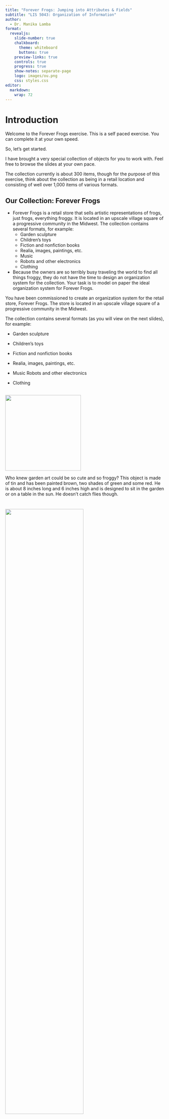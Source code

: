 ```yaml
---
title: "Forever Frogs: Jumping into Attributes & Fields"
subtitle: "LIS 5043: Organization of Information"
author: 
  - Dr. Manika Lamba
format:
  revealjs: 
    slide-number: true
    chalkboard: 
      theme: whiteboard
      buttons: true
    preview-links: true
    controls: true
    progress: true
    show-notes: separate-page
    logo: images/ou.png
    css: styles.css
editor: 
  markdown: 
    wrap: 72
---
```


# Introduction

::: notes
Welcome to the Forever Frogs exercise. This is a self paced exercise.
You can complete it at your own speed.

So, let’s get started.

I have brought a very special collection of objects for you to work
with. Feel free to browse the slides at your own pace.

The collection currently is about 300 items, though for the purpose of
this exercise, think about the collection as being in a retail location
and consisting of well over 1,000 items of various formats.
:::

## Our Collection: Forever Frogs {.smaller}

-   Forever Frogs is a retail store that sells artistic representations
    of frogs, just frogs, everything froggy. It is located in an upscale
    village square of a progressive community in the Midwest. The
    collection contains several formats, for example:
    -   Garden sculpture
    -   Children’s toys
    -   Fiction and nonfiction books
    -   Realia, images, paintings, etc.
    -   Music
    -   Robots and other electronics
    -   Clothing
-   Because the owners are so terribly busy traveling the world to find
    all things froggy, they do not have the time to design an
    organization system for the collection. Your task is to model on
    paper the ideal organization system for Forever Frogs.

::: notes
You have been commissioned to create an organization system for the
retail store, Forever Frogs. The store is located in an upscale village
square of a progressive community in the Midwest.

The collection contains several formats (as you will view on the next
slides), for example:

-   Garden sculpture

-   Children’s toys

-   Fiction and nonfiction books

-   Realia, images, paintings, etc.

-   Music Robots and other electronics

-   Clothing
:::

## 

![](images/clipboard-2685995623.png){width="239"}

::: notes
Who knew garden art could be so cute and so froggy? This object is made
of tin and has been painted brown, two shades of green and some red. He
is about 8 inches long and 6 inches high and is designed to sit in the
garden or on a table in the sun. He doesn’t catch flies though.
:::

# 

![](images/clipboard-822985633.png){fig-align="center" width="70%"}

::: notes
This object is in three pieces. It is a salt and pepper shaker set. It
is ceramic and painted green, yellow, orange, brown and some grays. It
is about 3 inches high and 4 inches wide. It is also about 50 years old.
:::

## 

![](images/clipboard-2530177890.png){fig-align="center" width="294"}

::: notes
This is Bob. He is a bobble-head toy frog that children will love to
play with. He depicts a red-eyed tree frog. See later slides for more on
Bob.

He is also the owners’ favorite.
:::

## 

![](images/clipboard-3932866239.png){width="90%"}

::: notes
Some frogs are not only beautiful but also have a specific function to
fulfill. This little one is a jewelry box. It is cloisonné, painted
reds, pinks, greens, yellow and white. It is about 2.5 inches high and 3
inches long. The top comes off completely to reveal a golden interior
for storage.
:::

## ![](images/clipboard-4275463228.png)

::: notes
This object is also a jewelry box, though it is smaller and really only
will fit a ring or a small set of earrings. The lid lifts back flat to
reveal a gold interior. It is also cloisonné and painted green, gold,
read, and has jewels for eyes. Detail includes a small gold butterfly.
It is about 2 inches high and 2 inches long.
:::

## ![](images/clipboard-1330986391.png)

::: notes
This object is very unique. It is a ring holder, so it has one specific
purpose. It is brass, painted blue, green, red and some gold. The top
frog and lilly pad lift off to slide the ring on. It is about 5 inches
tall and the base is 1.25 inches across.
:::

## ![](images/clipboard-3562892180.png)

::: notes
What a great picture frame for your own works of art! This object is
about 5 inches high and about 1.5 inches wide. The back can be removed
to insert pictures. It is painted green and silver and has jewel eyes.
:::

## ![](images/clipboard-669335089.png)

::: notes
Doesn’t everyone love robots? Well here is a robot frog. He hops, sings,
dances, and catches flies. What more could you want? (His tongue
actually extends to catch a fly off of a branch) He is 10 inches high,
14 inches long and made of green and silver plastic. His tongue is pink
plastic. He needs four C batteries to work and has a remote to control
the functions.
:::

## ![](images/clipboard-4024237819.png){width="85%"}

::: notes
This is Ben. He is a plush puppet. He is soft, furry, and green, yellow,
and orange. He has wonderful expressive red and black eyes. He has a
sound box that allows him to croak if squeezed just right. He is about
12 inches long and 8 inches wide. He is very cuddly.
:::

## ![](images/clipboard-551990712.png)

::: notes
Here is an nonfiction book about frogs and their development. The
pictures are in color and the book is 8.5 x 11 inches. More about this
book later.
:::

## ![](images/clipboard-1370068036.png)

::: notes
Can you believe an autobiography? This book contains the diary of a frog
during its life and seasons. The pictures are all in color, it is
hardbound, and 15 inches wide, 10 inches long.
:::

## ![](images/clipboard-1088341698.png)

::: notes
This work is a wonderful old book about myths, legends, and lore about
frogs. The pictures are very detailed and in black and white, sepia, and
color. It is hardbound, 10 inches high x 8 inches wide. The stories are
unique and it is a must to any froggy collection.

The last slides have shown you a representative sample of this diverse
collection. As mentioned earlier you should view it as containing over
1,000 objects.

Now let’s talk about how to begin modeling the system for this
collection.
:::

## Entity First Level

![](images/clipboard-459783283.png){fig-align="center"}

-   Each object in the collection will be represented at one or many
    entity levels
-   In this case `one level` is appropriate. The whole object level.
    This means that I will have `one` record in my system for
    `each object`.

::: notes
First let’s consider the entity level. You might recall from the Module
2 lecture that the entity level is the “chunk” or portion of the object
we are representing within one record in our system. Libraries tend to
work at the whole object level and represent one book or dvd with one
record in the system.

This is what we call the whole object entity level. Some collections
have more than one level represented. For example, a collection of music
cd’s might be represented at the whole object level (album) or it could
also be represented at both the album and the song level. It you choose
to have more than one level, your system (field structure) needs to be
able to accommodate both levels.

So, the first step in the modeling of the objects is to determine the
entity level. For our collection we will work at the whole object level.
:::

## Next Let’s Talk About Attributes

![](images/clipboard-459783283.png){fig-align="center"}

> Bob is a bobble-head toy or artifact that can sit on a shelf. He is 4
> inches tall, 6 inches long, and is green, gold, blue and red. He
> represents a red-eyed tree frog. He has soft, felt on his body. He has
> a moving head that bobs when you touch it. He was made by Zoologics
> Inc.

::: notes
Now we can talk about attributes.

Attributes are the general characteristics of objects. When I say
“general”, I mean that we are looking for characteristics that are
represented by the objects in the collection but at the least specific
level.

Bob is described more above. From the description and your observation,
you can begin to pick out the attributes that describe Bob, but that
also describe the other objects in the collection.
:::

## Attributes for Bob?

![](images/clipboard-459783283.png){fig-align="center"}

> `Bob` is a `bobble-head toy` or artifact that can sit on a shelf. He
> is `4 inches tall`, `6 inches long`, and is `green, gold, and red`. He
> represents a `red-eyed tree frog`. He has `soft, felt` on his body. He
> has a `moving head` that bobs when you touch it. He was
> `made by Zoologics Inc`.

::: notes
I have highlighted the attributes I can identify from the description of
Bob. These describe the Name, Physical Description, Creator and Subject.
:::

## Attributes for Bob?

-   `Bob` -- his **Name**
-   `bobble-head toy` -- is his **Format**
-   `4 inches tall, 6 inches long` -- is his **Size**
-   `green, gold, and red` -- is his **Color**
-   `red-eyed tree frog` -- is the **Subject? Species? Style?**
-   `soft, felt` -- is his **Texture**
-   `moving head made by Zoologics Inc.` -- is his **Creator
    (manufacturer)**

::: notes
Here is another way to look at attributes. Most, if not all objects,
will have a Name. For books we think of this as Title. For 3-D objects
we think of this as Name so let’s stick with Name so that we can
generally describe the objects.

For Bob we also have Format. He is a toy. We could also include this
attribute under Physical Description if we like.

Physical Description includes: Color, Texture, Size, etc. For books we
might think of number of pages, dimension, material made of, etc.

He was made by a company called Zoologics. This is a Creator attribute.
We could structure this into a field called Manufacturer later, or
Publisher for books. Creator, again allows us to generally describe the
objects in the collection.
:::

## Attributes for Books? {.smaller}

::: columns
::: {.column width="50%"}
![![](images/clipboard-1323061874.png)](images/clipboard-2884194949.png)
:::

::: {.column width="50%"}
-   *If I were a frog* = `NAME`
-   *Sherry Been* = `CREATOR`
-   *Reader’s Digest Childrens Publishers Inc.* = `CREATOR`
-   *Autobiography* = `SUBJECT`
-   *Frogs* = `SUBJECT`
-   *Book* = `FORMAT`
:::
:::

::: notes
Books are a little easier to extract attributes. A book has a Creator
(author, publisher, illustrator, etc.), it has a Name (we think of
Title), Subject, and Physical Description.
:::

## Data Modeling {.smaller}

+-------------+-------------+-------------+-------------+
| Attribute   | Field Name  | Searchable  | Physical or |
|             |             |             | Subject     |
|             |             | Y or N?     |             |
+=============+=============+=============+=============+
| Name        | -   Name    | -   Y       | Physical    |
|             |             |             |             |
|             | -   Title   | -   Y       |             |
+-------------+-------------+-------------+-------------+
| Creator     | -   M       | -   Y       | Physical    |
|             | anufacturer |             |             |
|             |             | -   Y       |             |
|             | -           |             |             |
|             |   Publisher | -   Y       |             |
|             |             |             |             |
|             | -   Author  |             |             |
+-------------+-------------+-------------+-------------+
| Physical    | -   Format  | -   N       | Physical    |
| Description |             |             |             |
|             | -           | -   N       |             |
|             |    Color(s) |             |             |
|             |             | -   N       |             |
|             | -   Texture |             |             |
|             |             | -   N       |             |
|             | -   Size    |             |             |
+-------------+-------------+-------------+-------------+
| Subject     | -           | -   Y       | Subject     |
|             |    Function |             |             |
|             |             | -   Y       |             |
|             | -   Subject |             |             |
+-------------+-------------+-------------+-------------+

::: notes
Now let’s take what we just discussed and model the attributes into a
table.

The first column includes the attributes we extracted from the objects
in the collection. Again, think about the representative sample of
objects you are using to illustrate the collection. This table only
shows a few we discussed for Bob and for books. You will need to include
ALL in your project.

The second column includes the field or field names that your attributes
becomes in the system structure (metadata scheme). These can be a one to
one or one to many relationship, meaning one attribute can become one or
many fields in the system.

For example, the Creator attribute is expressed in the system design as
three fields. It could even be more if you want to include Illustrator
information. The Name attribute has been expressed here as two fields
but you could opt to include only one field, using Name as the general
field name to accommodate all potential issues with naming the various
formats of objects.

The third column is where you show your decision of whether or not to
make a field searchable. If you want a field to be searchable within the
system, you have to index it. That in turn tells the system that an
inverted index should be created by the system.

It also tells the system to make that field available for searching.
When someone then uses the system and they search the Name field, they
are ONLY searching the inverted index for the Name field. Your indexing
decisions should be based upon what you know about your users and how
they use the collection.

The last column is to illustrate if the field is related to the physical
aspects (container aspects) or the subject (content aspects) of the
object.
:::

## Implementation of Data Model

![](images/clipboard-2349705143.png){fig-align="center"}

::: notes
Now that we have our system field structure (metadata scheme) in place,
let’s think about creating a record for one of our objects. The table
above shows you how the record might appear in the system. Note that not
all fields have values assigned to them. Name is not related to this
object, but Title is, so we ONLY fill in the Title field.

We can either leave the Name field (and all other unused fields) blank
or we can write into our rule to include a statement like “Not
applicable”. The point here, is that you can have blank fields in a
record. You also have to make it clear in your rule if this is the case
or if a special statement should instead be entered into the field.
:::

## Bob’s Record in the System {.smaller}

-   Record ID: 0001

-   Name: Bob

-   Manufacturer: ZooLogics Inc.

-   Format: toy

-   Size: 6 inches long, 4 inches high

-   Color: green, gold, red

-   Features: movable head

-   Subject: red-eyed tree frog

-   Function: entertainment

-   Image:![](images/clipboard-3989374908.png)

::: notes
Here is what Bob’s record might look like in your system. Each field’s
value will be created following the input rules you create for each
field in the system.

I have included an image field so that the “Forever Frogs” customers
could see the object before they go to the trouble of locating the toy
in the store. You can also include an image field if important to your
users and their system use.

You have successfully designed an information organization
system—beginning with a setting, a collection, and potential users. You
then used this information to develop a data model of the system. You
would then implement the data model in a field structure, created input
rules for each field, and then use both the structure and the input
rules to create records to describe the objects in the collection.

CONGRATULATIONS!
:::
